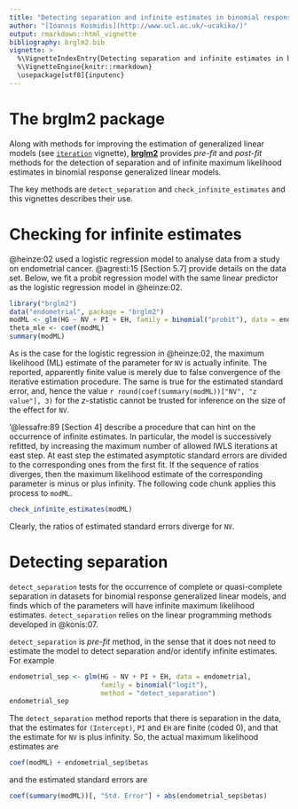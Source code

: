 ```yaml
---
title: "Detecting separation and infinite estimates in binomial response GLMs"
author: "[Ioannis Kosmidis](http://www.ucl.ac.uk/~ucakiko/)"
output: rmarkdown::html_vignette
bibliography: brglm2.bib
vignette: >
  %\VignetteIndexEntry{Detecting separation and infinite estimates in binomial response GLMs}
  %\VignetteEngine{knitr::rmarkdown}
  \usepackage[utf8]{inputenc}
---
```


# The **brglm2** package

Along with methods for improving the estimation of generalized linear models (see [`iteration`](https://cran.r-project.org/package=brglm2/brglm2.pdf) vignette), [**brglm2**](https://github.com/ikosmidis/brglm2) provides *pre-fit* and *post-fit* methods for the detection of separation and of infinite maximum likelihood estimates in binomial response generalized linear models.

The key methods are `detect_separation` and `check_infinite_estimates` and this vignettes describes their use.

# Checking for infinite estimates

@heinze:02 used a logistic regression model to analyse data from a
study on endometrial cancer. @agresti:15 [Section 5.7] provide details on the data set. Below, we
fit a probit regression model with the same linear predictor as the
logistic regression model in @heinze:02.
```r
library("brglm2")
data("endometrial", package = "brglm2")
modML <- glm(HG ~ NV + PI + EH, family = binomial("probit"), data = endometrial)
theta_mle <- coef(modML)
summary(modML)
```
As is the case for the logistic regression in @heinze:02, the maximum
likelihood (ML) estimate of the parameter for `NV` is actually
infinite. The reported, apparently finite value is merely due to false
convergence of the iterative estimation procedure. The same is true
for the estimated standard error, and, hence the value `r
round(coef(summary(modML))["NV", "z value"], 3)` for the $z$-statistic
cannot be trusted for inference on the size of the effect for `NV`.

‘@lessafre:89 [Section 4] describe a procedure that can hint on the occurrence of infinite estimates. In particular, the model is successively refitted, by increasing the maximum number of allowed IWLS iterations at east step. At east step the estimated asymptotic standard errors are divided to the corresponding ones from the first fit. If the sequence of ratios diverges, then the maximum likelihood estimate of the corresponding parameter is minus or plus infinity. The following code chunk applies this process to `modML`.
```r
check_infinite_estimates(modML)
```
Clearly, the ratios of estimated standard errors diverge for `NV`.

# Detecting separation
`detect_separation` tests for the occurrence of complete or
quasi-complete separation in datasets for binomial response
generalized linear models, and finds which of the parameters will have
infinite maximum likelihood estimates. `detect_separation` relies on
the linear programming methods developed in @konis:07.

`detect_separation` is *pre-fit* method, in the sense that it does not need to estimate the model to detect separation and/or identify infinite estimates. For example
```r
endometrial_sep <- glm(HG ~ NV + PI + EH, data = endometrial,
                       family = binomial("logit"),
                       method = "detect_separation")
endometrial_sep
```
The `detect_separation` method reports that there is separation in the data, that the estimates for `(Intercept)`, `PI` and `EH` are finite (coded 0), and that the estimate for  `NV` is plus infinity. So, the actual maximum likelihood estimates are
```r
coef(modML) + endometrial_sep$betas
```
and the estimated standard errors are
```r
coef(summary(modML))[, "Std. Error"] + abs(endometrial_sep$betas)
```
